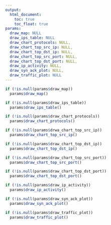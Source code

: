 ```yaml
---
output: 
  html_document:
    toc: true
    toc_float: true
params:
  draw_map: NULL
  draw_ips_table: NULL
  draw_chart_protocols: NULL,
  draw_chart_top_src_ip: NULL,
  draw_chart_top_dst_ip: NULL,
  draw_chart_top_src_port: NULL,
  draw_chart_top_dst_port: NULL,
  draw_ip_activity: NULL,
  draw_syn_ack_plot: NULL,
  draw_traffic_plot: NULL
---
```


```r
if (!is.null(params$draw_map))
  params$draw_map()

if (!is.null(params$draw_ips_table))
  params$draw_ips_table()

if (!is.null(params$draw_chart_protocols))
  params$draw_chart_protocols()

if (!is.null(params$drwa_chart_top_src_ip))
  params$draw_chart_top_src_ip()

if (!is.null(params$draw_chart_top_dst_ip))
  params$draw_chart_top_dst_ip()

if (!is.null(params$draw_chart_top_src_port))
  params$draw_chart_top_src_port()

if (!is.null(params$draw_chart_top_dst_port))
  params$draw_chart_top_dst_port()

if (!is.null(params$draw_ip_activity))
  params$draw_ip_activity()

if (!is.null(params$draw_syn_ack_plot))
  params$draw_syn_ack_plot()

if (!is.null(params$draw_traffic_plot))
  params$draw_traffic_plot()
```

